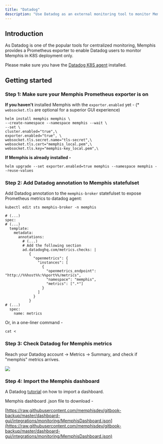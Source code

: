 ```yaml
---
title: "Datadog"
description: "Use Datadog as an external monitoring tool to monitor Memphis"
---
```


## Introduction

As Datadog is one of the popular tools for centralized monitoring, Memphis provides a Prometheus exporter to enable Datadog users to monitor Memphis in K8S deployment only.

Please make sure you have the [Datadog K8S agent](https://docs.datadoghq.com/containers/kubernetes/installation/?tab=operator) installed.

## Getting started

### Step 1: Make sure your Memphis Prometheus exporter is on

**If you haven't** installed Memphis with the `exporter.enabled` yet - (\* `websocket.tls` are optional for a superior GUI experience)

```
helm install memphis memphis \
--create-namespace --namespace memphis --wait \
--set \
cluster.enabled="true",\
exporter.enabled="true", \
websocket.tls.secret.name="tls-secret",\
websocket.tls.cert="memphis_local.pem",\
websocket.tls.key="memphis-key_local.pem",\
```

**If Memphis is already installed -**

```
helm upgrade --set exporter.enabled=true memphis --namespace memphis --reuse-values
```

### Step 2: Add Datadog annotation to Memphis statefulset

Add Datadog annotation to the `memphis-broker` statefulset to expose Prometheus metrics to datadog agent:

```
kubectl edit sts memphis-broker -n memphis
```

```
# (...)
spec:
# (...)
  template:
    metadata:
      annotations:
        # (...)
        # Add the following section
        ad.datadoghq.com/metrics.checks: |
           {
             "openmetrics": {
               "instances": [
                 {
                   "openmetrics_endpoint": "http://%%host%%:%%port%%/metrics",
                   "namespace": "memphis",
                   "metrics": [".*"]
                 }
               ]
             }
           }
# (...)
  spec:
    name: metrics
```

Or, in a one-liner command -

```
cat <
```

### Step 3: Check Datadog for Memphis metrics

Reach your Datadog account -> Metrics -> Summary, and check if "memphis" metrics arrives.

![](/images/Screenshot%202023-01-24%20at%2012.14.53.png)

### Step 4: Import the Memphis dashboard

A Datadog [tutorial](https://docs.datadoghq.com/dashboards/#copy-import-or-export-dashboard-json) on how to import a dashboard.

Memphis dashboard .json file to download -

[https://raw.githubusercontent.com/memphisdev/gitbook-backup/master/dashboard-gui/integrations/monitoring/MemphisDashboard.json](https://raw.githubusercontent.com/memphisdev/gitbook-backup/master/dashboard-gui/integrations/monitoring/MemphisDashboard.json)